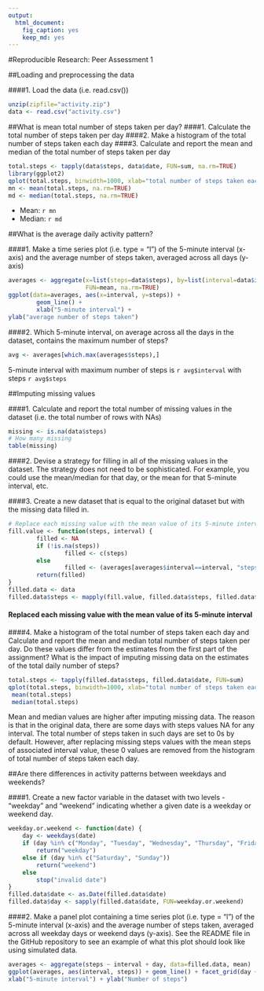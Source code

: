 ```yaml
---
output: 
  html_document: 
    fig_caption: yes
    keep_md: yes
---
```


#Reproducible Research: Peer Assessment 1


##Loading and preprocessing the data



####1. Load the data (i.e. read.csv())

```r
unzip(zipfile="activity.zip")
data <- read.csv("activity.csv")
```


##What is mean total number of steps taken per day?
####1. Calculate the total number of steps taken per day
####2. Make a histogram of the total number of steps taken each day
####3. Calculate and report the mean and median of the total number of steps taken per day
```r
total.steps <- tapply(data$steps, data$date, FUN=sum, na.rm=TRUE)
library(ggplot2)
qplot(total.steps, binwidth=1000, xlab="total number of steps taken each day")
mn <- mean(total.steps, na.rm=TRUE)
md <- median(total.steps, na.rm=TRUE)
```
  - Mean: `r mn`
  - Median: `r md`


##What is the average daily activity pattern?

####1. Make a time series plot (i.e. type = "l") of the 5-minute interval (x-axis) and the average number of steps taken, averaged across all days (y-axis)
```r
averages <- aggregate(x=list(steps=data$steps), by=list(interval=data$interval),
                      FUN=mean, na.rm=TRUE)
ggplot(data=averages, aes(x=interval, y=steps)) +
        geom_line() +
        xlab("5-minute interval") +
ylab("average number of steps taken")
```

####2. Which 5-minute interval, on average across all the days in the dataset, contains the maximum number of steps?
```r
avg <- averages[which.max(averages$steps),]
```
  5-minute interval with maximum number of steps is   `r avg$interval`  with steps `r avg$steps` 


##Imputing missing values

####1. Calculate and report the total number of missing values in the dataset (i.e. the total number of rows with NAs)
```r
missing <- is.na(data$steps)
# How many missing
table(missing)
```
  
  
####2. Devise a strategy for filling in all of the missing values in the dataset. The strategy does not need to be sophisticated. For example, you could use the mean/median for that day, or the mean for that 5-minute interval, etc.

####3. Create a new dataset that is equal to the original dataset but with the missing data filled in.
```r
# Replace each missing value with the mean value of its 5-minute interval
fill.value <- function(steps, interval) {
        filled <- NA
        if (!is.na(steps))
                filled <- c(steps)
        else
                filled <- (averages[averages$interval==interval, "steps"])
        return(filled)
}
filled.data <- data
filled.data$steps <- mapply(fill.value, filled.data$steps, filled.data$interval)

```
#### Replaced each missing value with the mean value of its 5-minute interval

####4. Make a histogram of the total number of steps taken each day and Calculate and report the mean and median total number of steps taken per day. Do these values differ from the estimates from the first part of the assignment? What is the impact of imputing missing data on the estimates of the total daily number of steps?

```r
total.steps <- tapply(filled.data$steps, filled.data$date, FUN=sum)
qplot(total.steps, binwidth=1000, xlab="total number of steps taken each day")
 mean(total.steps)
 median(total.steps)
```

Mean and median values are higher after imputing missing data. The reason is that in the original data, there are some days with steps values NA for any interval. The total number of steps taken in such days are set to 0s by default. However, after replacing missing steps values with the mean steps of associated interval value, these 0 values are removed from the histogram of total number of steps taken each day.


##Are there differences in activity patterns between weekdays and weekends?

####1. Create a new factor variable in the dataset with two levels - "weekday" and "weekend" indicating whether a given date is a weekday or weekend day.

```r
weekday.or.weekend <- function(date) {
    day <- weekdays(date)
    if (day %in% c("Monday", "Tuesday", "Wednesday", "Thursday", "Friday"))
        return("weekday")
    else if (day %in% c("Saturday", "Sunday"))
        return("weekend")
    else
        stop("invalid date")
}
filled.data$date <- as.Date(filled.data$date)
filled.data$day <- sapply(filled.data$date, FUN=weekday.or.weekend)
```
####2. Make a panel plot containing a time series plot (i.e. type = "l") of the 5-minute interval (x-axis) and the average number of steps taken, averaged across all weekday days or weekend days (y-axis). See the README file in the GitHub repository to see an example of what this plot should look like using simulated data.
```r
averages <- aggregate(steps ~ interval + day, data=filled.data, mean)
ggplot(averages, aes(interval, steps)) + geom_line() + facet_grid(day ~ .) +
xlab("5-minute interval") + ylab("Number of steps")
```